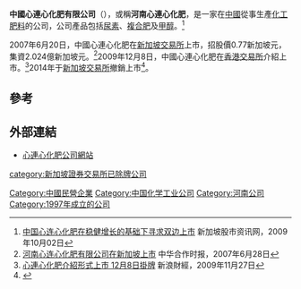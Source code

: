 '''中國心連心化肥有限公司'''（{{hkex|1866}}），或稱'''河南心連心化肥'''，是一家在[[中國|中國]]從事生產[[化肥|化工肥料]]的公司，公司產品包括[[尿素|尿素]]、[[複合肥|複合肥]]及[[甲醇|甲醇]]。<ref>[http://www.sharesinv.com/zh/?p=14893 中国心连心化肥在稳健增长的基础下寻求双边上市] {{Wayback|url=http://www.sharesinv.com/zh/?p=14893 |date=20190124061716 }} 新加坡股市资讯网，2009年10月02日</ref>

2007年6月20日，中國心連心化肥在[[新加坡交易所|新加坡交易所]]上市，招股價0.77新加坡元，集資2.024億新加坡元。<ref>[http://www.fert.cn/news/2007/6/28/200762813442695958.shtml 河南心连心化肥有限公司在新加坡上市] {{Wayback|url=http://www.fert.cn/news/2007/6/28/200762813442695958.shtml |date=20101217040007 }} 中华合作时报，2007年6月28日</ref>2009年12月8日，中國心連心化肥在[[香港交易所|香港交易所]]介紹上市。<ref>[http://finance.sina.com.hk/news/11/2/1/2137847/1.html 心連心化肥介紹形式上市 12月8日掛牌]{{Dead link|date=2019年5月 |bot=InternetArchiveBot |fix-attempted=yes }} 新浪財經，2009年11月27日</ref>2014年于[[新加坡交易所|新加坡交易所]]撤銷上市<ref>{{Cite web |url=http://www.hkexnews.hk/listedco/listconews/sehk/2014/0310/LTN20140310789_C.pdf |title=撤銷通知 |accessdate=2014-03-11 |archive-date=2016-03-05 |archive-url=https://web.archive.org/web/20160305013947/http://www.hkexnews.hk/listedco/listconews/sehk/2014/0310/LTN20140310789_C.pdf |dead-url=no }}</ref>。

==參考==
{{reflist}}

==外部連結==
*[http://www.hnxlx.com.cn/ 心連心化肥公司網站]{{Wayback|url=http://www.hnxlx.com.cn/ |date=20120122000948 }}

[[Category:中國民營企業|Category:中國民營企業]]
[[Category:中国化学工业公司|Category:中国化学工业公司]]
[[Category:河南公司|Category:河南公司]]
[[Category:1997年成立的公司|Category:1997年成立的公司]]
[[category:新加坡證券交易所已除牌公司|category:新加坡證券交易所已除牌公司]]